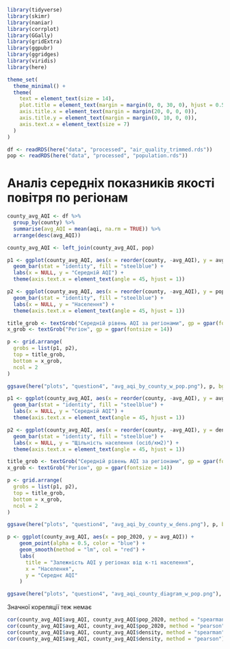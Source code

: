 ```r
library(tidyverse)
library(skimr)
library(naniar)
library(corrplot)
library(GGally)
library(gridExtra)
library(ggpubr)
library(ggridges)
library(viridis)
library(here)

theme_set(
  theme_minimal() +
  theme(
    text = element_text(size = 14),
    plot.title = element_text(margin = margin(0, 0, 30, 0), hjust = 0.5),
    axis.title.x = element_text(margin = margin(20, 0, 0, 0)),
    axis.title.y = element_text(margin = margin(0, 10, 0, 0)),
    axis.text.x = element_text(size = 7)
  )
)
```

```r
df <- readRDS(here("data", "processed", "air_quality_trimmed.rds"))
pop <- readRDS(here("data", "processed", "population.rds"))
```

# Аналіз середніх показників якості повітря по регіонам

```r
county_avg_AQI <- df %>%
  group_by(county) %>%
  summarise(avg_AQI = mean(aqi, na.rm = TRUE)) %>%
  arrange(desc(avg_AQI))

county_avg_AQI <- left_join(county_avg_AQI, pop)
```

```r
p1 <- ggplot(county_avg_AQI, aes(x = reorder(county, -avg_AQI), y = avg_AQI)) +
  geom_bar(stat = "identity", fill = "steelblue") +
  labs(x = NULL, y = "Середній AQI") +
  theme(axis.text.x = element_text(angle = 45, hjust = 1))

p2 <- ggplot(county_avg_AQI, aes(x = reorder(county, -avg_AQI), y = pop_2020)) +
  geom_bar(stat = "identity", fill = "steelblue") +
  labs(x = NULL, y = "Населення") +
  theme(axis.text.x = element_text(angle = 45, hjust = 1))

title_grob <- textGrob("Середній рівень AQI за регіонами", gp = gpar(fontsize = 14))
x_grob <- textGrob("Регіон", gp = gpar(fontsize = 14))

p <- grid.arrange(
  grobs = list(p1, p2),
  top = title_grob,
  bottom = x_grob,
  ncol = 2
)

ggsave(here("plots", "question4", "avg_aqi_by_county_w_pop.png"), p, bg = "white", dpi = 200)
```

```r
p1 <- ggplot(county_avg_AQI, aes(x = reorder(county, -avg_AQI), y = avg_AQI)) +
  geom_bar(stat = "identity", fill = "steelblue") +
  labs(x = NULL, y = "Середній AQI") +
  theme(axis.text.x = element_text(angle = 45, hjust = 1))

p2 <- ggplot(county_avg_AQI, aes(x = reorder(county, -avg_AQI), y = density)) +
  geom_bar(stat = "identity", fill = "steelblue") +
  labs(x = NULL, y = "Щільність населення (осіб/км2)") +
  theme(axis.text.x = element_text(angle = 45, hjust = 1))

title_grob <- textGrob("Середній рівень AQI за регіонами", gp = gpar(fontsize = 14))
x_grob <- textGrob("Регіон", gp = gpar(fontsize = 14))

p <- grid.arrange(
  grobs = list(p1, p2),
  top = title_grob,
  bottom = x_grob,
  ncol = 2
)

ggsave(here("plots", "question4", "avg_aqi_by_county_w_dens.png"), p, bg = "white", dpi = 200)
```

```r
p <- ggplot(county_avg_AQI, aes(x = pop_2020, y = avg_AQI)) +
    geom_point(alpha = 0.5, color = "blue") +
    geom_smooth(method = "lm", col = "red") +
    labs(
      title = "Залежність AQI у регіонах від к-ті населення",
      x = "Населення",
      y = "Середнє AQI"
    )

ggsave(here("plots", "question4", "avg_aqi_county_diagram_w_pop.png"), p, bg = "white", dpi = 200)
```

Значної кореляції теж немає

```r
cor(county_avg_AQI$avg_AQI, county_avg_AQI$pop_2020, method = "spearman")
cor(county_avg_AQI$avg_AQI, county_avg_AQI$pop_2020, method = "pearson")
cor(county_avg_AQI$avg_AQI, county_avg_AQI$density, method = "spearman")
cor(county_avg_AQI$avg_AQI, county_avg_AQI$density, method = "pearson")
```